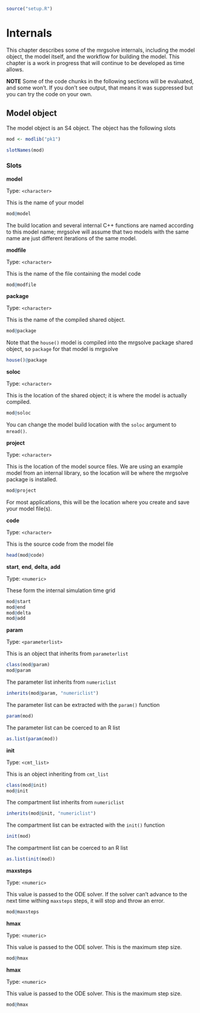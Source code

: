 ```r
source("setup.R")
```

# Internals {#internals}

This chapter describes some of the mrgsolve internals, including the model 
object, the model itself, and the workflow for building the model. This chapter
is a work in progress that will continue to be developed as time allows. 

__NOTE__ Some of the code chunks in the following sections will be evaluated, 
and some won't. If you don't see output, that means it was suppressed but you 
can try the code on your own.

## Model object

The model object is an S4 object. The object has the following slots


```r
mod <- modlib("pk1")

slotNames(mod)
```

### Slots

__model__

Type: `<character>`

This is the name of your model

```r
mod@model
```

The build location and several internal C++ functions are named according to 
this model name; mrgsolve will assume that two models with the same name are 
just different iterations of the same model.

__modfile__

Type: `<character>`

This is the name of the file containing the model code

```r
mod@modfile
```


__package__

Type: `<character>`

This is the name of the compiled shared object. 

```r
mod@package
```

Note that the `house()` model is compiled into the mrgsolve package shared 
object, so `package` for that model is mrgsolve

```r
house()@package
```

__soloc__

Type: `<character>`

This is the location of the shared object; it is where the model is actually 
compiled. 

```r
mod@soloc
```

You can change the model build location with the `soloc` argument to `mread()`.

__project__

Type: `<character>`

This is the location of the model source files. We are using an example model
from an internal library, so the location will be where the mrgsolve package
is installed. 

```r
mod@project
```

For most applications, this will be the location where you create and save
your model file(s).

__code__

Type: `<character>`

This is the source code from the model file

```r
head(mod@code)
```

__start__, __end__, __delta__, __add__

Type: `<numeric>`

These form the internal simulation time grid

```r
mod@start
mod@end
mod@delta
mod@add
```

__param__

Type: `<parameterlist>`


This is an object that inherits from `parameterlist`
```r
class(mod@param)
mod@param
```

The parameter list inherits from `numericlist`

```r
inherits(mod@param, "numericlist")
```

The parameter list can be extracted with the `param()` function

```r
param(mod)
```

The parameter list can be coerced to an R list

```r
as.list(param(mod))
```


__init__ 

Type: `<cmt_list>`


This is an object inheriting from `cmt_list`

```r
class(mod@init)
mod@init
```

The compartment list inherits from `numericlist`

```r
inherits(mod@init, "numericlist")
```

The compartment list can be extracted with the `init()` function

```r
init(mod)
```

The compartment list can be coerced to an R list

```r
as.list(init(mod))
```

__maxsteps__

Type: `<numeric>`

This value is passed to the ODE solver. If the solver can't advance to the 
next time withing `maxsteps` steps, it will stop and throw an error.

```r
mod@maxsteps
```

__hmax__

Type: `<numeric>`

This value is passed to the ODE solver. This is the maximum step size.

```r
mod@hmax
```


__hmax__

Type: `<numeric>`

This value is passed to the ODE solver. This is the maximum step size.

```r
mod@hmax
```

